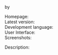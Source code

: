 '''{{{name}}}'''<br />
by ''{{{author}}}''

Homepage: {{{website}}}<br />
Latest version: {{{version}}}<br />
Development language: {{{devlanguage}}}<br />
User Interface: {{{ui}}}<br />
Screenshots: {{{screenshots}}}

Description: {{{description}}}